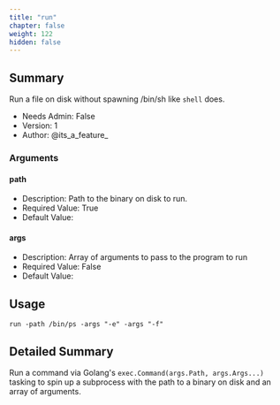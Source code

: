 ```yaml
---
title: "run"
chapter: false
weight: 122
hidden: false
---
```


## Summary
Run a file on disk without spawning /bin/sh like `shell` does.
  
- Needs Admin: False  
- Version: 1  
- Author: @its_a_feature_  

### Arguments

#### path

- Description: Path to the binary on disk to run.  
- Required Value: True  
- Default Value:   

#### args

- Description: Array of arguments to pass to the program to run  
- Required Value: False  
- Default Value:   

## Usage

```
run -path /bin/ps -args "-e" -args "-f"
```


## Detailed Summary

Run a command via Golang's `exec.Command(args.Path, args.Args...)` tasking to spin up a subprocess with the path to a binary on disk and an array of arguments.
